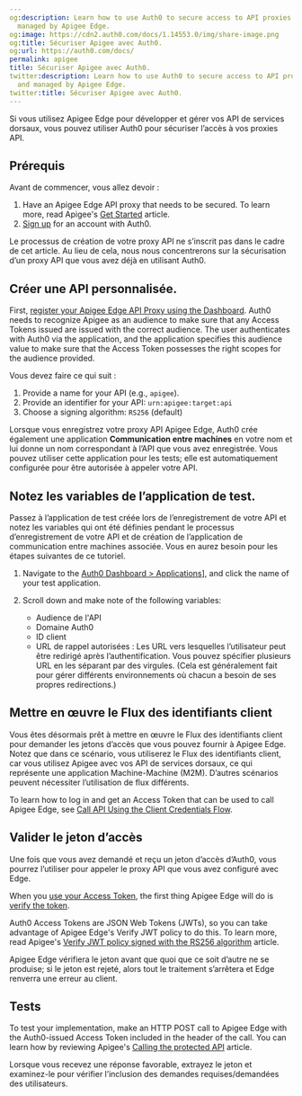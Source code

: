 ```yaml
---
og:description: Learn how to use Auth0 to secure access to API proxies developed and
  managed by Apigee Edge.
og:image: https://cdn2.auth0.com/docs/1.14553.0/img/share-image.png
og:title: Sécuriser Apigee avec Auth0.
og:url: https://auth0.com/docs/
permalink: apigee
title: Sécuriser Apigee avec Auth0.
twitter:description: Learn how to use Auth0 to secure access to API proxies developed
  and managed by Apigee Edge.
twitter:title: Sécuriser Apigee avec Auth0.
---
```


Si vous utilisez Apigee Edge pour développer et gérer vos API de services dorsaux, vous pouvez utiliser Auth0 pour sécuriser l’accès à vos proxies API.

## Prérequis

Avant de commencer, vous allez devoir :

1. Have an Apigee Edge API proxy that needs to be secured. To learn more, read Apigee's [Get Started](https://docs.apigee.com/api-platform/get-started/get-started) article.
2. [Sign up](https://auth0.com/signup) for an account with Auth0.

Le processus de création de votre proxy API ne s’inscrit pas dans le cadre de cet article. Au lieu de cela, nous nous concentrerons sur la sécurisation d’un proxy API que vous avez déjà en utilisant Auth0.

## Créer une API personnalisée.

First, [register your Apigee Edge API Proxy using the Dashboard](/docs/get-started/auth0-overview/set-up-apis). Auth0 needs to recognize Apigee as an <Tooltip tip="Audience: Unique identifier of the audience for an issued token. Named aud in a token, its value contains the ID of either an application (Client ID) for an ID Token or an API (API Identifier) for an Access Token." cta="View Glossary" href="/docs/glossary?term=audience">audience</Tooltip> to make sure that any <Tooltip tip="Audience: Unique identifier of the audience for an issued token. Named aud in a token, its value contains the ID of either an application (Client ID) for an ID Token or an API (API Identifier) for an Access Token." cta="View Glossary" href="/docs/glossary?term=Access+Tokens">Access Tokens</Tooltip> issued are issued with the correct audience. The user authenticates with Auth0 via the application, and the application specifies this audience value to make sure that the Access Token possesses the right scopes for the audience provided.

Vous devez faire ce qui suit :

1. Provide a name for your API (e.g., `apigee`).
2. Provide an identifier for your API: `urn:apigee:target:api`
3. Choose a signing algorithm: `RS256` (default)

Lorsque vous enregistrez votre proxy API Apigee Edge, Auth0 crée également une application **Communication entre machines** en votre nom et lui donne un nom correspondant à l’API que vous avez enregistrée. Vous pouvez utiliser cette application pour les tests; elle est automatiquement configurée pour être autorisée à appeler votre API.

## Notez les variables de l’application de test.

Passez à l’application de test créée lors de l’enregistrement de votre API et notez les variables qui ont été définies pendant le processus d’enregistrement de votre API et de création de l’application de communication entre machines associée. Vous en aurez besoin pour les étapes suivantes de ce tutoriel.

1. Navigate to the [Auth0 Dashboard > Applications](https://manage.auth0.com/#/applications)], and click the name of your test application.
2. Scroll down and make note of the following variables:

   * Audience de l'API
   * Domaine Auth0
   * ID client
   * URL de rappel autorisées : Les URL vers lesquelles l’utilisateur peut être redirigé après l’authentification. Vous pouvez spécifier plusieurs URL en les séparant par des virgules. (Cela est généralement fait pour gérer différents environnements où chacun a besoin de ses propres redirections.)

## Mettre en œuvre le Flux des identifiants client

Vous êtes désormais prêt à mettre en œuvre le Flux des identifiants client pour demander les jetons d’accès que vous pouvez fournir à Apigee Edge. Notez que dans ce scénario, vous utiliserez le Flux des identifiants client, car vous utilisez Apigee avec vos API de services dorsaux, ce qui représente une application Machine-Machine (M2M). D’autres scénarios peuvent nécessiter l’utilisation de flux différents.

To learn how to log in and get an Access Token that can be used to call Apigee Edge, see [Call API Using the Client Credentials Flow](/docs/get-started/authentication-and-authorization-flow/client-credentials-flow/call-your-api-using-the-client-credentials-flow).

## Valider le jeton d’accès

Une fois que vous avez demandé et reçu un jeton d’accès d’Auth0, vous pourrez l’utiliser pour appeler le proxy API que vous avez configuré avec Edge.

When you [use your Access Token](https://docs.apigee.com/api-platform/security/oauth/using-access-tokens.html), the first thing Apigee Edge will do is [verify the token](https://docs.apigee.com/api-platform/security/oauth/using-access-tokens.html#addingaverifyaccesstokenpolicy).

Auth0 Access Tokens are <Tooltip tip="JSON Web Token (JWT): Standard ID Token format (and often Access Token format) used to represent claims securely between two parties." cta="View Glossary" href="/docs/glossary?term=JSON+Web+Tokens">JSON Web Tokens</Tooltip> (JWTs), so you can take advantage of Apigee Edge's Verify JWT policy to do this. To learn more, read Apigee's [Verify JWT policy signed with the RS256 algorithm](https://docs.apigee.com/api-platform/reference/policies/verify-jwt-policy#verify-a-jwt-signed-with-the-rs256-algorithm) article.

Apigee Edge vérifiera le jeton avant que quoi que ce soit d’autre ne se produise; si le jeton est rejeté, alors tout le traitement s’arrêtera et Edge renverra une erreur au client.

## Tests

To test your implementation, make an HTTP POST call to Apigee Edge with the Auth0-issued Access Token included in the header of the call. You can learn how by reviewing Apigee's [Calling the protected API](https://docs.apigee.com/api-platform/security/oauth/oauth-20-client-credentials-grant-type.html#callingtheprotectedapi) article.

Lorsque vous recevez une réponse favorable, extrayez le jeton et examinez-le pour vérifier l’inclusion des demandes requises/demandées des utilisateurs.